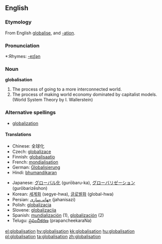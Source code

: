 ==English==

===Etymology===
From English [[globalise]], and [[-ation]].

===Pronunciation===
*:Rhymes: [[Rhymes:English:-eɪʃǝn|-eɪʃǝn]]

===Noun===
'''globalisation'''
# The process of going to a more interconnected world.
# The process of making world economy dominated by capitalist models. (World System Theory by I. Wallerstein)

===Alternative spellings===
*[[globalization]]

====Translations====
{{top}}
*Chinese: 全球化
*Czech: [[globalizace]] {{f}}
*Finnish: [[globalisaatio]]
*French: [[mondialisation]]
*German: [[Globalisierung]] {{f}}
*Hindi: [[bhumandikaran]]
{{mid}}
*Japanese: [[グローバル化]] (gurōbaru-ka), [[グローバリゼーション]] (gurōbarizēshon)
*Korean: [[세계화]] (segye-hwa), [[글로벌화]] (global-hwa)
*Persian: [[جهانی‌سازی]] (jahanisazi)
*Polish: [[globalizacja]] {{f}}
*Slovene: [[globalizacija]] {{f}}
*Spanish: [[mundialización]] (1){{f}}, [[globalización]] (2) {{f}}
*Telugu: [[ప్రపంచీకరణ]] (prapancheekaraNa)
{{bottom}}

[[el:globalisation]]
[[hy:globalisation]]
[[kk:globalisation]]
[[hu:globalisation]]
[[pl:globalisation]]
[[ta:globalisation]]
[[zh:globalisation]]